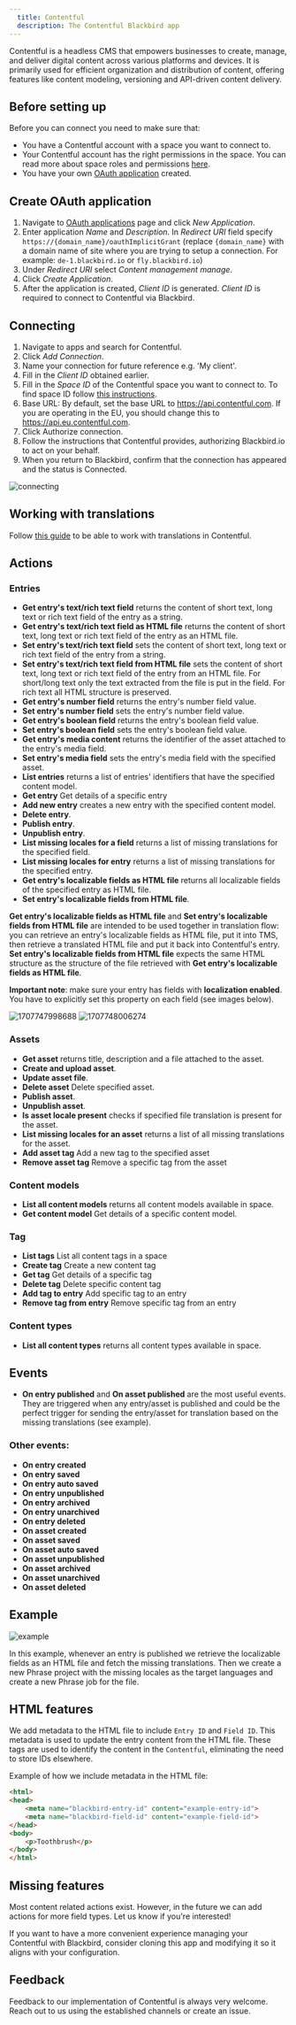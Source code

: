 ```yaml
---
  title: Contentful
  description: The Contentful Blackbird app
---
```


<LinkCard title="View on Github" target="_blank" href="https://github.com/bb-io/Contentful" icon="github" />

Contentful is a headless CMS that empowers businesses to create, manage, and deliver digital content across various platforms and devices. It is primarily used for efficient organization and distribution of content, offering features like content modeling, versioning and API-driven content delivery.

## Before setting up

Before you can connect you need to make sure that:

- You have a Contentful account with a space you want to connect to.
- Your Contentful account has the right permissions in the space. You can read more about space roles and permissions [here](https://www.contentful.com/help/space-roles-and-permissions/).
- You have your own [OAuth application](https://app.contentful.com/account/profile/developers/applications) created.

## Create OAuth application

1. Navigate to [OAuth applications](https://app.contentful.com/account/profile/developers/applications) page and click _New Application_.
2. Enter application _Name_ and _Description_. In _Redirect URI_ field specify `https://{domain_name}/oauthImplicitGrant` (replace `{domain_name}` with a domain name of site where you are trying to setup a connection. For example: `de-1.blackbird.io` or `fly.blackbird.io`)
3. Under _Redirect URI_ select _Content management manage_.
4. Click _Create Application_.
5. After the application is created, _Client ID_ is generated. _Client ID_ is required to connect to Contentful via Blackbird.

## Connecting

1. Navigate to apps and search for Contentful.
2. Click _Add Connection_.
3. Name your connection for future reference e.g. 'My client'.
4. Fill in the _Client ID_ obtained earlier.
5. Fill in the _Space ID_ of the Contentful space you want to connect to. To find space ID follow [this instructions](https://www.contentful.com/help/find-space-id/).
6. Base URL: By default, set the base URL to https://api.contentful.com. If you are operating in the EU, you should change this to https://api.eu.contentful.com.
7. Click Authorize connection.
8. Follow the instructions that Contentful provides, authorizing Blackbird.io to act on your behalf.
9. When you return to Blackbird, confirm that the connection has appeared and the status is Connected.

![connecting](https://raw.githubusercontent.com/bb-io/Contentful/main/image/README/connecting.png)

## Working with translations

Follow [this guide](https://www.contentful.com/help/working-with-translations/) to be able to work with translations in Contentful.

## Actions

### Entries

- **Get entry's text/rich text field** returns the content of short text, long text or rich text field of the entry as a string.
- **Get entry's text/rich text field as HTML file** returns the content of short text, long text or rich text field of the entry as an HTML file.
- **Set entry's text/rich text field** sets the content of short text, long text or rich text field of the entry from a string.
- **Set entry's text/rich text field from HTML file** sets the content of short text, long text or rich text field of the entry from an HTML file. For short/long text only the text extracted from the file is put in the field. For rich text all HTML structure is preserved.
- **Get entry's number field** returns the entry's number field value.
- **Set entry's number field** sets the entry's number field value.
- **Get entry's boolean field** returns the entry's boolean field value.
- **Set entry's boolean field** sets the entry's boolean field value.
- **Get entry's media content** returns the identifier of the asset attached to the entry's media field.
- **Set entry's media field** sets the entry's media field with the specified asset.
- **List entries** returns a list of entries' identifiers that have the specified content model.
- **Get entry** Get details of a specific entry
- **Add new entry** creates a new entry with the specified content model.
- **Delete entry**.
- **Publish entry**.
- **Unpublish entry**.
- **List missing locales for a field** returns a list of missing translations for the specified field.
- **List missing locales for entry** returns a list of missing translations for the specified entry.
- **Get entry's localizable fields as HTML file** returns all localizable fields of the specified entry as HTML file.
- **Set entry's localizable fields from HTML file**.

**Get entry's localizable fields as HTML file** and **Set entry's localizable fields from HTML file** are intended to be used together in translation flow: you can retrieve an entry's localizable fields as HTML file, put it into TMS, then retrieve a translated HTML file and put it back into Contentful's entry. **Set entry's localizable fields from HTML file** expects the same HTML structure as the structure of the file retrieved with **Get entry's localizable fields as HTML file**.

**Important note**: make sure your entry has fields with **localization enabled**. You have to explicitly set this property on each field (see images below).

![1707747998688](https://raw.githubusercontent.com/bb-io/Contentful/main/image/README/1707747998688.png)
![1707748006274](https://raw.githubusercontent.com/bb-io/Contentful/main/image/README/1707748006274.png)

### Assets

- **Get asset** returns title, description and a file attached to the asset.
- **Create and upload asset**.
- **Update asset file**.
- **Delete asset** Delete specified asset.
- **Publish asset**.
- **Unpublish asset**.
- **Is asset locale present** checks if specified file translation is present for the asset.
- **List missing locales for an asset** returns a list of all missing translations for the asset.
- **Add asset tag** Add a new tag to the specified asset
- **Remove asset tag** Remove a specific tag from the asset

### Content models

- **List all content models** returns all content models available in space.
- **Get content model** Get details of a specific content model.

### Tag
- **List tags** List all content tags in a space
- **Create tag** Create a new content tag
- **Get tag** Get details of a specific tag
- **Delete tag** Delete specific content tag
- **Add tag to entry** Add specific tag to an entry
- **Remove tag from entry** Remove specific tag from an entry

### Content types
- **List all content types** returns all content types available in space.

## Events

- **On entry published** and **On asset published** are the most useful events. They are triggered when any entry/asset is published and could be the perfect trigger for sending the entry/asset for translation based on the missing translations (see example).

### Other events:

- **On entry created**
- **On entry saved**
- **On entry auto saved**
- **On entry unpublished**
- **On entry archived**
- **On entry unarchived**
- **On entry deleted**
- **On asset created**
- **On asset saved**
- **On asset auto saved**
- **On asset unpublished**
- **On asset archived**
- **On asset unarchived**
- **On asset deleted**

## Example

![example](https://raw.githubusercontent.com/bb-io/Contentful/main/image/README/example.png)

In this example, whenever an entry is published we retrieve the localizable fields as an HTML file and fetch the missing translations. Then we create a new Phrase project with the missing locales as the target languages and create a new Phrase job for the file.

## HTML features

We add metadata to the HTML file to include `Entry ID` and `Field ID`. This metadata is used to update the entry content from the HTML file. These tags are used to identify the content in the `Contentful`, eliminating the need to store IDs elsewhere.

Example of how we include metadata in the HTML file:

```html
<html>
<head>
    <meta name="blackbird-entry-id" content="example-entry-id">
    <meta name="blackbird-field-id" content="example-field-id">
</head>
<body>
    <p>Toothbrush</p>
</body>
</html>
```

## Missing features

Most content related actions exist. However, in the future we can add actions for more field types. Let us know if you're interested!

If you want to have a more convenient experience managing your Contentful with Blackbird, consider cloning this app and modifying it so it aligns with your configuration.

## Feedback

Feedback to our implementation of Contentful is always very welcome. Reach out to us using the established channels or create an issue.

